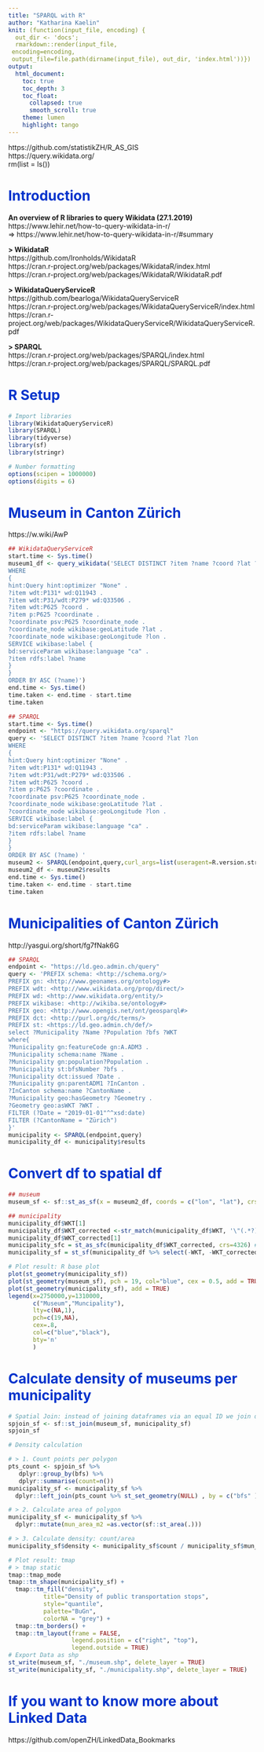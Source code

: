 ```yaml
---
title: "SPARQL with R"
author: "Katharina Kaelin"
knit: (function(input_file, encoding) {
  out_dir <- 'docs';
  rmarkdown::render(input_file,
 encoding=encoding,
 output_file=file.path(dirname(input_file), out_dir, 'index.html'))})
output: 
  html_document:
    toc: true
    toc_depth: 3
    toc_float:
      collapsed: true
      smooth_scroll: true
    theme: lumen
    highlight: tango
---
```


<style type="text/css">
.main-container {
  max-width: 1800px;
  margin-left: 0;
  margin-right: auto;
}
blockquote {
    padding: 10px 20px;
    margin: 0 0 20px;
    font-size: 14px;
    border-left: 5px solid #eee;
}

h1.title {
  font-size: 38px;
  color: #000000;
  }
  
h1 { /* Header 1 */
  font-size: 28px;
  color: #0033cc;
}
h2 { /* Header 2 */
    font-size: 28px;
	color: #0099ff
}
h3 { /* Header 3 */
    font-size: 14px;
	color: #6600cc
}
</style>

https://github.com/statistikZH/R_AS_GIS <br>
https://query.wikidata.org/ <br>
rm(list = ls())

# Introduction

**An overview of R libraries to query Wikidata (27.1.2019)** <br>
https://www.lehir.net/how-to-query-wikidata-in-r/ <br> 
=> https://www.lehir.net/how-to-query-wikidata-in-r/#summary


**> WikidataR** <br>
https://github.com/Ironholds/WikidataR <br>
https://cran.r-project.org/web/packages/WikidataR/index.html <br>
https://cran.r-project.org/web/packages/WikidataR/WikidataR.pdf 

**> WikidataQueryServiceR** <br>
https://github.com/bearloga/WikidataQueryServiceR <br>
https://cran.r-project.org/web/packages/WikidataQueryServiceR/index.html <br>
https://cran.r-project.org/web/packages/WikidataQueryServiceR/WikidataQueryServiceR.pdf 

**> SPARQL** <br>
https://cran.r-project.org/web/packages/SPARQL/index.html <br>
https://cran.r-project.org/web/packages/SPARQL/SPARQL.pdf 

# R Setup

```r

# Import libraries
library(WikidataQueryServiceR)
library(SPARQL)
library(tidyverse)
library(sf)
library(stringr)

# Number formatting
options(scipen = 1000000)
options(digits = 6)

```

# Museum in Canton Zürich

https://w.wiki/AwP

```r
## WikidataQueryServiceR
start.time <- Sys.time()
museum1_df <- query_wikidata('SELECT DISTINCT ?item ?name ?coord ?lat ?lon
WHERE
{
hint:Query hint:optimizer "None" .
?item wdt:P131* wd:Q11943 .
?item wdt:P31/wdt:P279* wd:Q33506 .
?item wdt:P625 ?coord .
?item p:P625 ?coordinate .
?coordinate psv:P625 ?coordinate_node .
?coordinate_node wikibase:geoLatitude ?lat .
?coordinate_node wikibase:geoLongitude ?lon .
SERVICE wikibase:label {
bd:serviceParam wikibase:language "ca" .
?item rdfs:label ?name
}
}
ORDER BY ASC (?name)')
end.time <- Sys.time()
time.taken <- end.time - start.time
time.taken

## SPARQL 
start.time <- Sys.time()
endpoint <- "https://query.wikidata.org/sparql"
query <- 'SELECT DISTINCT ?item ?name ?coord ?lat ?lon
WHERE
{
hint:Query hint:optimizer "None" .
?item wdt:P131* wd:Q11943 .
?item wdt:P31/wdt:P279* wd:Q33506 .
?item wdt:P625 ?coord .
?item p:P625 ?coordinate .
?coordinate psv:P625 ?coordinate_node .
?coordinate_node wikibase:geoLatitude ?lat .
?coordinate_node wikibase:geoLongitude ?lon .
SERVICE wikibase:label {
bd:serviceParam wikibase:language "ca" .
?item rdfs:label ?name
}
}
ORDER BY ASC (?name) '
museum2 <- SPARQL(endpoint,query,curl_args=list(useragent=R.version.string))
museum2_df <- museum2$results
end.time <- Sys.time()
time.taken <- end.time - start.time
time.taken
```

# Municipalities of Canton Zürich

http://yasgui.org/short/fg7fNak6G

```r
## SPARQL 
endpoint <- "https://ld.geo.admin.ch/query"
query <- 'PREFIX schema: <http://schema.org/>
PREFIX gn: <http://www.geonames.org/ontology#>
PREFIX wdt: <http://www.wikidata.org/prop/direct/>
PREFIX wd: <http://www.wikidata.org/entity/>
PREFIX wikibase: <http://wikiba.se/ontology#>
PREFIX geo: <http://www.opengis.net/ont/geosparql#>
PREFIX dct: <http://purl.org/dc/terms/>
PREFIX st: <https://ld.geo.admin.ch/def/>
select ?Municipality ?Name ?Population ?bfs ?WKT
where{
?Municipality gn:featureCode gn:A.ADM3 .
?Municipality schema:name ?Name .
?Municipality gn:population?Population .
?Municipality st:bfsNumber ?bfs .
?Municipality dct:issued ?Date .
?Municipality gn:parentADM1 ?InCanton .
?InCanton schema:name ?CantonName .
?Municipality geo:hasGeometry ?Geometry .
?Geometry geo:asWKT ?WKT .
FILTER (?Date = "2019-01-01"^^xsd:date)
FILTER (?CantonName = "Zürich")
}'
municipality <- SPARQL(endpoint,query)
municipality_df <- municipality$results
```


# Convert df to spatial df

```r
## museum
museum_sf <- sf::st_as_sf(x = museum2_df, coords = c("lon", "lat"), crs= 4326) # epsg:4326 is the ID of wgs84

## municipality
municipality_df$WKT[1]
municipality_df$WKT_corrected <-str_match(municipality_df$WKT, '\"(.*?)\"')[,2]
municipality_df$WKT_corrected[1]
municipality_sfc = st_as_sfc(municipality_df$WKT_corrected, crs=4326) # epsg:4326 is the ID of wgs84
municipality_sf = st_sf(municipality_df %>% select(-WKT, -WKT_corrected), geometry =municipality_sfc) 

# Plot result: R base plot
plot(st_geometry(municipality_sf))
plot(st_geometry(museum_sf), pch = 19, col="blue", cex = 0.5, add = TRUE)
plot(st_geometry(municipality_sf), add = TRUE)
legend(x=2750000,y=1310000,
       c("Museum","Muncipality"),
       lty=c(NA,1),
       pch=c(19,NA),
       cex=.8, 
       col=c("blue","black"),
       bty='n'
       )
```

# Calculate density of museums per municipality

```r
# Spatial Join: instead of joining dataframes via an equal ID we join data- frames based on an equal location. 
spjoin_sf <- sf::st_join(museum_sf, municipality_sf)
spjoin_sf

# Density calculation

# > 1. Count points per polygon
pts_count <- spjoin_sf %>%
   dplyr::group_by(bfs) %>%
   dplyr::summarise(count=n())
municipality_sf <- municipality_sf %>%
  dplyr::left_join(pts_count %>% st_set_geometry(NULL) , by = c("bfs" ))

# > 2. Calculate area of polygon
municipality_sf <- municipality_sf %>%
  dplyr::mutate(mun_area_m2 =as.vector(sf::st_area(.)))

# > 3. Calculate density: count/area
municipality_sf$density <- municipality_sf$count / municipality_sf$mun_area_m2 * 1000000

# Plot result: tmap
# > tmap static
tmap::tmap_mode
tmap::tm_shape(municipality_sf) +
  tmap::tm_fill("density",
          title="Density of public transportation stops",
          style="quantile", 
          palette="BuGn", 
          colorNA = "grey") +
  tmap::tm_borders() +
  tmap::tm_layout(frame = FALSE,
                  legend.position = c("right", "top"),
                  legend.outside = TRUE)
# Export Data as shp
st_write(museum_sf, "./museum.shp", delete_layer = TRUE)
st_write(municipality_sf, "./municipality.shp", delete_layer = TRUE)

```

# If you want to know more about Linked Data
https://github.com/openZH/LinkedData_Bookmarks

